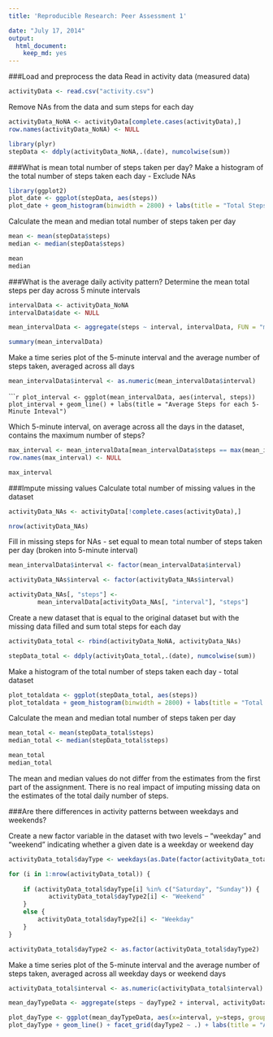 ```yaml
---
title: 'Reproducible Research: Peer Assessment 1'

date: "July 17, 2014"
output:
  html_document:
    keep_md: yes
---
```


###Load and preprocess the data
Read in activity data (measured data)

```r
activityData <- read.csv("activity.csv")
```

Remove NAs from the data and sum steps for each day

```r
activityData_NoNA <- activityData[complete.cases(activityData),]
row.names(activityData_NoNA) <- NULL

library(plyr)
stepData <- ddply(activityData_NoNA,.(date), numcolwise(sum))
```

###What is mean total number of steps taken per day?
Make a histogram of the total number of steps taken each day - Exclude NAs

```r
library(ggplot2)
plot_date <- ggplot(stepData, aes(steps))
plot_date + geom_histogram(binwidth = 2800) + labs(title = "Total Steps for Each Day - No NAs")
```

Calculate the mean and median total number of steps taken per day

```r
mean <- mean(stepData$steps)
median <- median(stepData$steps)

mean
median
```

###What is the average daily activity pattern?
Determine the mean total steps per day across 5 minute intervals
```r
intervalData <- activityData_NoNA
intervalData$date <- NULL

mean_intervalData <- aggregate(steps ~ interval, intervalData, FUN = "mean")

summary(mean_intervalData)
```

Make a time series plot of the 5-minute interval and the average number of steps taken, averaged across all days

```r
mean_intervalData$interval <- as.numeric(mean_intervalData$interval)
```

``````r
plot_interval <- ggplot(mean_intervalData, aes(interval, steps))
plot_interval + geom_line() + labs(title = "Average Steps for each 5-Minute Inteval")
```

Which 5-minute interval, on average across all the days in the dataset, contains the maximum number of steps?

```r
max_interval <- mean_intervalData[mean_intervalData$steps == max(mean_intervalData$steps),]
row.names(max_interval) <- NULL

max_interval
```

###Impute missing values
Calculate total number of missing values in the dataset

```r
activityData_NAs <- activityData[!complete.cases(activityData),]

nrow(activityData_NAs)
```

Fill in missing steps for NAs - set equal to mean total number of steps taken per day (broken into 5-minute interval)

```r
mean_intervalData$interval <- factor(mean_intervalData$interval)

activityData_NAs$interval <- factor(activityData_NAs$interval)

activityData_NAs[, "steps"] <-
        mean_intervalData[activityData_NAs[, "interval"], "steps"]
```

Create a new dataset that is equal to the original dataset but with the missing data filled and sum total steps for each day

```r
activityData_total <- rbind(activityData_NoNA, activityData_NAs)

stepData_total <- ddply(activityData_total,.(date), numcolwise(sum))
```

Make a histogram of the total number of steps taken each day - total dataset

```r
plot_totaldata <- ggplot(stepData_total, aes(steps))
plot_totaldata + geom_histogram(binwidth = 2800) + labs(title = "Total Steps for Each Day - Total Dataset")
```

Calculate the mean and median total number of steps taken per day
```r

mean_total <- mean(stepData_total$steps)
median_total <- median(stepData_total$steps)

mean_total
median_total
```

The mean and median values do not differ from the estimates from the first part of the assignment. There is no real impact of imputing missing data on the estimates of the total daily number of steps.

###Are there differences in activity patterns between weekdays and weekends?

Create a new factor variable in the dataset with two levels – “weekday” and “weekend” indicating whether a given date is a weekday or weekend day

```r
activityData_total$dayType <- weekdays(as.Date(factor(activityData_total$date), format = "%Y-%m-%d"), abbreviate = FALSE)

for (i in 1:nrow(activityData_total)) {
     
    if (activityData_total$dayType[i] %in% c("Saturday", "Sunday")) {
           activityData_total$dayType2[i] <- "Weekend"
    }
    else {
        activityData_total$dayType2[i] <- "Weekday"
    }
}

activityData_total$dayType2 <- as.factor(activityData_total$dayType2)
```

Make a time series plot of the 5-minute interval and the average number of steps taken, averaged across all weekday days or weekend days

```r
activityData_total$interval <- as.numeric(activityData_total$interval)

mean_dayTypeData <- aggregate(steps ~ dayType2 + interval, activityData_total, FUN = "mean")

plot_dayType <- ggplot(mean_dayTypeData, aes(x=interval, y=steps, group = dayType2, color = dayType2))
plot_dayType + geom_line() + facet_grid(dayType2 ~ .) + labs(title = "Average Steps for Each 5-minute Inteval by Weekend/Weekday")
```


